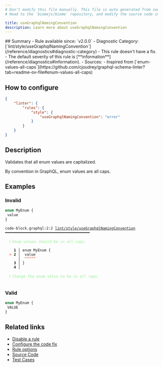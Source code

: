 ```yaml
---
# Don't modify this file manually. This file is auto generated from source, and you will lose your changes next time the website is built.
# Head to the `biomejs/biome` repository, and modify the source code in there.

title: useGraphqlNamingConvention
description: Learn more about useGraphqlNamingConvention
---
```


<Tabs>
<TabItem label="GraphQL" icon="seti:graphql">
## Summary
- Rule available since: `v2.0.0`
- Diagnostic Category: [`lint/style/useGraphqlNamingConvention`](/reference/diagnostics#diagnostic-category)
- This rule doesn't have a fix.
- The default severity of this rule is [**information**](/reference/diagnostics#information).
- Sources: 
  - Inspired from [`enum-values-all-caps`](https://github.com/cjoudrey/graphql-schema-linter?tab=readme-ov-file#enum-values-all-caps)

## How to configure
```json title="biome.json"
{
	"linter": {
		"rules": {
			"style": {
				"useGraphqlNamingConvention": "error"
			}
		}
	}
}

```
## Description
Validates that all enum values are capitalized.

By convention in GraphQL, enum values are all caps.

## Examples

### Invalid

```graphql
enum MyEnum {
 value
}
```

<pre class="language-text"><code class="language-text">code-block.graphql:2:2 <a href="https://biomejs.dev/linter/rules/use-graphql-naming-convention">lint/style/useGraphqlNamingConvention</a> ━━━━━━━━━━━━━━━━━━━━━━━━━━━━━━━━━━━━━━━<br /><br />  <strong><span style="color: lightgreen;">ℹ</span></strong> <span style="color: lightgreen;">Enum values should be in all caps.</span><br />  <br />    <strong>1 │ </strong>enum MyEnum &#123;<br />  <strong><span style="color: Tomato;">&gt;</span></strong> <strong>2 │ </strong> value<br />   <strong>   │ </strong> <strong><span style="color: Tomato;">^</span></strong><strong><span style="color: Tomato;">^</span></strong><strong><span style="color: Tomato;">^</span></strong><strong><span style="color: Tomato;">^</span></strong><strong><span style="color: Tomato;">^</span></strong><br />    <strong>3 │ </strong>&#125;<br />    <strong>4 │ </strong><br />  <br />  <strong><span style="color: lightgreen;">ℹ</span></strong> <span style="color: lightgreen;">Change the enum value to be in all caps.</span><br />  <br /></code></pre>

### Valid

```graphql
enum MyEnum {
 VALUE
}
```

## Related links

- [Disable a rule](/linter/#disable-a-rule)
- [Configure the code fix](/linter#configure-the-code-fix)
- [Rule options](/linter/#rule-options)
- [Source Code](https://github.com/biomejs/biome/blob/main/crates/biome_graphql_analyze/src/lint/style/use_graphql_naming_convention.rs)
- [Test Cases](https://github.com/biomejs/biome/blob/main/crates/biome_graphql_analyze/tests/specs/style/useGraphqlNamingConvention)

</TabItem>
</Tabs>

